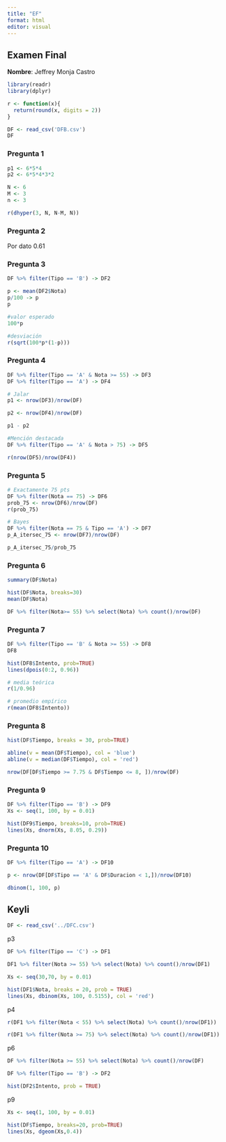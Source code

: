 ```yaml
---
title: "EF"
format: html
editor: visual
---
```


## Examen Final

**Nombre**: Jeffrey Monja Castro

```r
library(readr)
library(dplyr)
```

```r
r <- function(x){
  return(round(x, digits = 2))
}
```

```r
DF <- read_csv('DFB.csv')
DF
```

### Pregunta 1

```r
p1 <- 6*5*4
p2 <- 6*5*4*3*2

N <- 6
M <- 3
n <- 3

r(dhyper(3, N, N-M, N))
```

### Pregunta 2

Por dato 0.61

### Pregunta 3

```r
DF %>% filter(Tipo == 'B') -> DF2
```

```r
p <- mean(DF2$Nota)
p/100 -> p
p

#valor esperado
100*p

#desviación
r(sqrt(100*p*(1-p)))
```

### Pregunta 4

```r
DF %>% filter(Tipo == 'A' & Nota >= 55) -> DF3
DF %>% filter(Tipo == 'A') -> DF4

# Jalar
p1 <- nrow(DF3)/nrow(DF)

p2 <- nrow(DF4)/nrow(DF)

p1 - p2

#Mención destacada
DF %>% filter(Tipo == 'A' & Nota > 75) -> DF5

r(nrow(DF5)/nrow(DF4))
```

### Pregunta 5

```r
# Exactamente 75 pts
DF %>% filter(Nota == 75) -> DF6
prob_75 <- nrow(DF6)/nrow(DF)
r(prob_75)

# Bayes
DF %>% filter(Nota == 75 & Tipo == 'A') -> DF7
p_A_itersec_75 <- nrow(DF7)/nrow(DF)

p_A_itersec_75/prob_75

```

### Pregunta 6

```r
summary(DF$Nota)
```

```r
hist(DF$Nota, breaks=30)
mean(DF$Nota)
```

```r
DF %>% filter(Nota>= 55) %>% select(Nota) %>% count()/nrow(DF)
```

### Pregunta 7

```r
DF %>% filter(Tipo == 'B' & Nota >= 55) -> DF8
DF8
```

```r
hist(DF8$Intento, prob=TRUE)
lines(dpois(0:2, 0.96))

# media teórica
r(1/0.96)

# promedio empírico
r(mean(DF8$Intento))
```

### Pregunta 8

```r
hist(DF$Tiempo, breaks = 30, prob=TRUE)

abline(v = mean(DF$Tiempo), col = 'blue')
abline(v = median(DF$Tiempo), col = 'red')
```

```r
nrow(DF[DF$Tiempo >= 7.75 & DF$Tiempo <= 8, ])/nrow(DF)

```

### Pregunta 9

```r
DF %>% filter(Tipo == 'B') -> DF9
Xs <- seq(1, 100, by = 0.01)

hist(DF9$Tiempo, breaks=10, prob=TRUE)
lines(Xs, dnorm(Xs, 8.05, 0.29))
```

### Pregunta 10

```r
DF %>% filter(Tipo == 'A') -> DF10

p <- nrow(DF[DF$Tipo == 'A' & DF$Duracion < 1,])/nrow(DF10)

dbinom(1, 100, p)
```

## Keyli

```r
DF <- read_csv('../DFC.csv')
```

p3

```r
DF %>% filter(Tipo == 'C') -> DF1
```

```r
DF1 %>% filter(Nota >= 55) %>% select(Nota) %>% count()/nrow(DF1)
```

```r
Xs <- seq(30,70, by = 0.01)

hist(DF1$Nota, breaks = 20, prob = TRUE)
lines(Xs, dbinom(Xs, 100, 0.5155), col = 'red')

```

p4
```r
r(DF1 %>% filter(Nota < 55) %>% select(Nota) %>% count()/nrow(DF1))

r(DF1 %>% filter(Nota >= 75) %>% select(Nota) %>% count()/nrow(DF1))

```
p6
```r
DF %>% filter(Nota >= 55) %>% select(Nota) %>% count()/nrow(DF)
```
```r
DF %>% filter(Tipo == 'B') -> DF2
```

```r
hist(DF2$Intento, prob = TRUE)
```
p9
```r
Xs <- seq(1, 100, by = 0.01)

hist(DF$Tiempo, breaks=20, prob=TRUE)
lines(Xs, dgeom(Xs,0.4))
```

